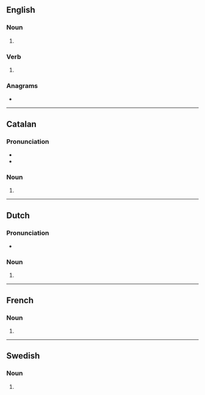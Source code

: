 ==English==

===Noun===
{{head|en|noun form}}

# {{plural of|en|bastion}}

===Verb===
{{head|en|verb form}}

# {{en-third-person singular of|bastion}}

===Anagrams===
* {{anagrams|en|a=abinosst|Bostians|antiboss}}

----

==Catalan==

===Pronunciation===
* {{ca-IPA|bastións}}
* {{rhymes|ca|ons}}

===Noun===
{{head|ca|noun form|g=m-p}}

# {{inflection of|ca|bastió||p}}

----

==Dutch==

===Pronunciation===
* {{audio|nl|Nl-bastions.ogg|Audio}}

===Noun===
{{head|nl|noun plural form}}

# {{nl-noun form of|pl|bastion}}

----

==French==

===Noun===
{{head|fr|noun form|g=m}}

# {{plural of|fr|bastion}}

----

==Swedish==

===Noun===
{{head|sv|noun form}}

# {{sv-noun-form-indef-gen|bastion}}